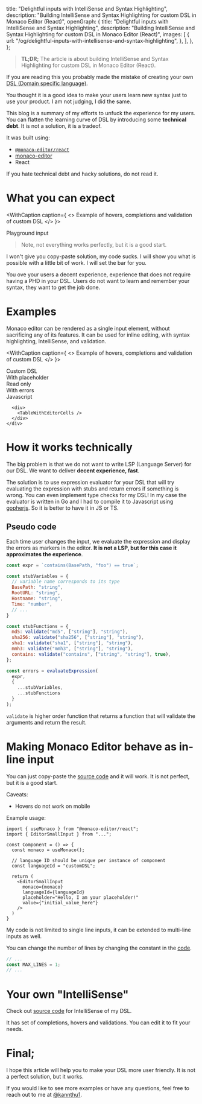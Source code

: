   title: "Delightful inputs with IntelliSense and Syntax Highlighting",
  description:
    "Building IntelliSense and Syntax Highlighting for custom DSL in Monaco Editor (React)",
  openGraph: {
    title: "Delightful inputs with IntelliSense and Syntax Highlighting",
    description:
      "Building IntelliSense and Syntax Highlighting for custom DSL in Monaco Editor (React)",
    images: [
      {
        url: "/og/delightful-inputs-with-intellisense-and-syntax-highlighting",
      },
    ],
  },
};

> **TL;DR;**
> The article is about building IntelliSense and Syntax Highlighting for custom DSL in Monaco Editor (React).

If you are reading this you probably made the mistake of creating your own [DSL (Domain specific language)](https://en.wikipedia.org/wiki/Domain-specific_language).

You thought it is a good idea to make your users learn new syntax just to use your product. I am not judging, I did the same.

This blog is a summary of my efforts to unfuck the experience for my users. You can flatten the learning curve of DSL by introducing some **technical debt**. It is not a solution, it is a tradeof.

It was built using:
- [`@monaco-editor/react`](https://www.npmjs.com/package/@monaco-editor/react)
- [monaco-editor](https://www.npmjs.com/package/monaco-editor)
- React

If you hate technical debt and hacky solutions, do not read it.

# What you can expect

<WithCaption caption={
  <>
    Example of hovers, completions and validation of custom DSL
  </>
}>
  <div className="flex flex-col px-4 mt-3 py-3 bg-gradient-to-b from-blue-100 via-pink-100 to-blue-50 rounded-lg justify-center align-middle items-center w-full min-h-40">
    <div className="w-full max-w-[550px]">
      <span className="mb-2 dark:text-gray-800">Playground input</span>
      <CustomDSLInput input={`base64("edit_me2") == 1 && contains(BasePath, "foo")`} />
    </div>
  </div>
</WithCaption>

> Note, not everything works perfectly, but it is a good start.

I won't give you copy-paste solution, my code sucks. I will show you what is possible with a little bit of work. I will set the bar for you.

You ove your users a decent experience, experience that does not require having a PHD in your DSL. Users do not want to learn and remember your syntax, they want to get the job done.

# Examples

Monaco editor can be rendered as a single input element, without sacrificing any of its features. It can be used for inline editing, with syntax highlighting, IntelliSense, and validation.

<WithCaption caption={
  <>
    Example of hovers, completions and validation of custom DSL
  </>
}>
  <div className="flex flex-col py-5 px-4 mt-3 bg-gradient-to-b from-blue-100 via-pink-100 to-blue-50 rounded-lg justify-center align-middle items-center w-full min-h-40">
    <div className="w-full flex flex-col space-y-5 max-w-[550px]">
      <div>
      <span className="mb-2 dark:text-gray-800">Custom DSL</span>
      <CustomDSLInput input={`base64("edit_me2") == 1 && contains(BasePath, "foo")`} />
      </div>
      <div>
        <span className="mb-2 dark:text-gray-800">With placeholder</span>
        <CustomDSLInput input={``} />
      </div>
      <div>
        <span className="mb-2 dark:text-gray-800">Read only</span>
        <CustomDSLInput readOnly={true} input={`base64("I am readonly")`} />
      </div>
      <div>
        <span className="mb-2 dark:text-gray-800">With errors</span>
        <CustomDSLInput input={`base64("param1", "too many params")`} />
      </div>
      <div>
        <span className="mb-2 dark:text-gray-800">Javascript</span>
        <CustomDSLInput
          languageId="javascript"
          disableCustomDSL={true}
          input={`console.log("Hello world"); // I am just javascript input`}
        />
      </div>


      <div>
        <TableWithEditorCells />
      </div>
    </div>
  </div>
</WithCaption>

# How it works technically

The big problem is that we do not want to write LSP (Language Server) for our DSL. We want to deliver **decent experience, fast**.

The solution is to use expression evaluator for your DSL that will try evaluating the expression with stubs and return errors if something is wrong. You can even implement type checks for my DSL! In my case the evaluator is written in Go and I had to compile it to Javascript using [gopherjs](https://github.com/gopherjs/gopherjs). So it is better to have it in JS or TS.

## Pseudo code
Each time user changes the input, we evaluate the expression and display the errors as markers in the editor. **It is not a LSP, but for this case it approximates the experience**.

```javascript
const expr = `contains(BasePath, "foo") == true`;

const stubVariables = {
  // variable name corresponds to its type
  BasePath: "string",
  RootURL: "string",
  Hostname: "string",
  Time: "number",
  // ...
}

const stubFunctions = {
  md5: validate("md5", ["string"], "string"),
  sha256: validate("sha256", ["string"], "string"),
  sha1: validate("sha1", ["string"], "string"),
  mmh3: validate("mmh3", ["string"], "string"),
  contains: validate("contains", ["string", "string"], true),
};

const errors = evaluateExpression(
  expr,
  {
    ...stubVariables,
    ...stubFunctions
  }
);
```

`validate` is higher order function that returns a function that will validate the arguments and return the result.

# Making Monaco Editor behave as in-line input

You can just copy-paste the [source code](https://github.com/kannthu/blog/blob/42c1532a22a77beff70417db2ef39df711c643ec/components/inputCodeEditor.tsx#L123) and it will work. It is not perfect, but it is a good start.

Caveats:
- Hovers do not work on mobile

Example usage:
```tsx
import { useMonaco } from "@monaco-editor/react";
import { EditorSmallInput } from "...";

const Component = () => {
  const monaco = useMonaco();

  // language ID should be unique per instance of component
  const languageId = "customDSL";

  return (
    <EditorSmallInput
      monaco={monaco}
      languageId={languageId}
      placeholder="Hello, I am your placeholder!"
      value={"initial_value_here"}
    />
  )
}
```

My code is not limited to single line inputs, it can be extended to multi-line inputs as well.

You can change the number of lines by changing the constant in the [code](https://github.com/kannthu/blog/blob/42c1532a22a77beff70417db2ef39df711c643ec/components/inputCodeEditor.tsx#L120).
```typescript
// ...
const MAX_LINES = 1;
// ...
```

# Your own "IntelliSense"

Check out [source code](https://github.com/kannthu/blog/blob/42c1532a22a77beff70417db2ef39df711c643ec/lib/code-editor/moduleIntellisensePlugin.ts#L4) for IntelliSense of my DSL.

It has set of completions, hovers and validations. You can edit it to fit your needs.

# Final;

I hope this article will help you to make your DSL more user friendly. It is not a perfect solution, but it works.

If you would like to see more examples or have any questions, feel free to reach out to me at [@kannthu1](https://x.com/kannthu1).
